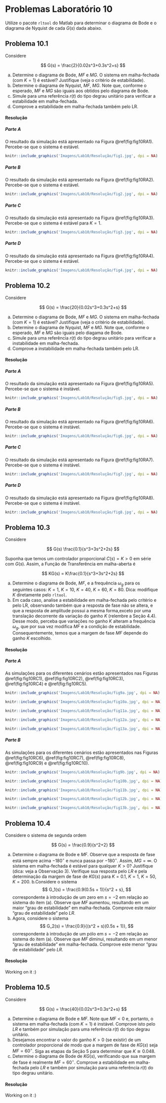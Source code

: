 # Problemas Laboratório 10 {-}

Utilize o pacote `rltool` do Matlab para determinar o diagrama de Bode e o diagrama de Nyquist de cada $G(s)$ dada abaixo.

## Problema 10.1 {-}

Considere

$$
G(s) = \frac{2}{0.02s^3+0.3s^2+s}
$$

a. Determine o diagrama de Bode, *MF* e *MG*. O sistema em malha-fechada (com $K=1$) é estável? Justifique (veja o critério de estabilidade).
b. Determine o diagrama de Nyquist, *MF*, *MG*. Note que, conforme o esperado, *MF* e *MG* são iguais aos obtidos pelo diagrama de Bode.
c. Simule para uma referência $r(t)$ do tipo degrau unitário para verificar a estabilidade em malha-fechada.
d. Comprove a estabilidade em malha-fechada também pelo LR.

#### Resolução {-}

##### Parte A {-}

O resultado da simulação está apresentado na Figura \@ref(fig:fig10RA1). Percebe-se que o sistema é estável.

```r
knitr::include_graphics('Imagens/Lab10/Resolução/fig1.jpg', dpi = NA)
```


##### Parte B {-}

O resultado da simulação está apresentado na Figura \@ref(fig:fig10RA2). Percebe-se que o sistema é estável.

```r
knitr::include_graphics('Imagens/Lab10/Resolução/fig2.jpg', dpi = NA)
```

##### Parte C {-}

O resultado da simulação está apresentado na Figura \@ref(fig:fig10RA3). Percebe-se que o sistema é estável para $K=1$.

```r
knitr::include_graphics('Imagens/Lab10/Resolução/fig3.jpg', dpi = NA)
```

##### Parte D {-}

O resultado da simulação está apresentado na Figura \@ref(fig:fig10RA4). Percebe-se que o sistema é estável.

```r
knitr::include_graphics('Imagens/Lab10/Resolução/fig4.jpg', dpi = NA)
```


## Problema 10.2 {-}

Considere

$$
G(s) = \frac{20}{0.02s^3+0.3s^2+s}
$$

a. Determine o diagrama de Bode, *MF* e *MG*. O sistema em malha-fechada (com $K=1$) é estável? Justifique (veja o critério de estabilidade).
b. Determine o diagrama de Nyquist, *MF* e *MG*. Note que, conforme o esperado, *MF* e *MG* são iguais pelo diagama de Bode.
c. Simule para uma referência $r(t)$ do tipo degrau unitário para verificar a instabilidade em malha-fechada.
d. Comprove a instabilidade em malha-fechada também pelo LR.

#### Resolução {-}

##### Parte A {-}

O resultado da simulação está apresentado na Figura \@ref(fig:fig10RA5). Percebe-se que o sistema é instável.

```r
knitr::include_graphics('Imagens/Lab10/Resolução/fig5.jpg', dpi = NA)
```

##### Parte B {-}

O resultado da simulação está apresentado na Figura \@ref(fig:fig10RA6). Percebe-se que o sistema é instável.

```r
knitr::include_graphics('Imagens/Lab10/Resolução/fig6.jpg', dpi = NA)
```

##### Parte C {-}

O resultado da simulação está apresentado na Figura \@ref(fig:fig10RA7). Percebe-se que o sistema é instável.

```r
knitr::include_graphics('Imagens/Lab10/Resolução/fig7.jpg', dpi = NA)
```

##### Parte D {-}

O resultado da simulação está apresentado na Figura \@ref(fig:fig10RA8). Percebe-se que o sistema é instável.

```r
knitr::include_graphics('Imagens/Lab10/Resolução/fig8.jpg', dpi = NA)
```


## Problema 10.3 {-}

Considere

$$
G(s) \frac{0.1}{s^3+3s^2+2s}
$$

Suponha que temos um controlador proporcional $C(s) = K > 0$ em série com $G(s)$. Assim, a Função de Transferência em malha-aberta é

$$
KG(s) = K\frac{0.1}{s^3+3s^2+2s}
$$

a. Determine o diagrama de Bode, *MF*, e a frequência $\omega_g$ para os seguintes casos: $K=1$, $K=10$, $K=40$, $K=60$, $K=80$. Dica: modifique $K$ diretamente pelo `rltool`.
b.  Em cada caso, analise a estabilidade em malha-fechada pelo critério e pelo LR, observando também que a resposta de fase não se altera, e que a resposta de amplitude possui a mesma forma,exceto por uma translação decorrente da variação do ganho $K$ (relembre a Seção 4.4). Desse modo, perceba que variações no ganho $K$ alteram a frequência $\omega_g$, que por sua vez modifica *MF* e a condição de estabilidade. Consequentemente, temos que a margem de fase *MF* depende do ganho $K$ escolhido.

#### Resolução {-}

##### Parte A {-}

As simulações para os diferentes cenários estão apresentados nas Figuras \@ref(fig:fig10RC1), \@ref(fig:fig10RC2), \@ref(fig:fig10RC3), \@ref(fig:fig10RC4) e \@ref(fig:fig10RC5).

```r
knitr::include_graphics('Imagens/Lab10/Resolução/fig9a.jpg', dpi = NA)
```

```r
knitr::include_graphics('Imagens/Lab10/Resolução/fig10a.jpg', dpi = NA)
```

```r
knitr::include_graphics('Imagens/Lab10/Resolução/fig11a.jpg', dpi = NA)
```

```r
knitr::include_graphics('Imagens/Lab10/Resolução/fig12a.jpg', dpi = NA)
```

```r
knitr::include_graphics('Imagens/Lab10/Resolução/fig13a.jpg', dpi = NA)
```

##### Parte B {-}

As simulações para os diferentes cenários estão apresentados nas Figuras \@ref(fig:fig10RC6), \@ref(fig:fig10RC7), \@ref(fig:fig10RC8), \@ref(fig:fig10RC9) e \@ref(fig:fig10RC10).

```r
knitr::include_graphics('Imagens/Lab10/Resolução/fig9b.jpg', dpi = NA)
```

```r
knitr::include_graphics('Imagens/Lab10/Resolução/fig10b.jpg', dpi = NA)
```

```r
knitr::include_graphics('Imagens/Lab10/Resolução/fig11b.jpg', dpi = NA)
```

```r
knitr::include_graphics('Imagens/Lab10/Resolução/fig12b.jpg', dpi = NA)
```

```r
knitr::include_graphics('Imagens/Lab10/Resolução/fig13b.jpg', dpi = NA)
```



## Problema 10.4 {-}

Considere o sistema de segunda ordem

$$
G(s) = \frac{0.9}{s^2+2}
$$

a. Determine o diagrama de Bode e *MF*. Observe que a resposta de fase está sempre acima $−180^\circ$ e nunca passa por $−180^\circ$. Assim, $MG = \infty$. O sistema em malha-fechada é estável para qualquer $K > 0$? Justifique (dica: veja a Observação 3). Verifique sua resposta pelo *LR* e pela determinação da margem de fase de $KG(s)$ para $K = 0.1$, $K = 1$, $K = 50$, $K = 200$.
b.Considere o sistema
$$
G_1(s) = \frac{0.9(0.5s + 1)}{s^2 + s},
$$
correspondente à introdução de um zero em $s=-2$ em relação ao sistema do item (a). Observe que *MF* aumentou, resultando em um maior “grau de estabilidade” em malha-fechada. Comprove este maior “grau de estabilidade” pelo *LR*.
c. Agora, considere o sistema
$$
G_2(s) = \frac{0.9}{(s^2 + s)(0.5s + 1)},
$$
correspondente à introdução de um pólo em $s = −2$ em relação ao sistema do item (a). Observe que *MF* diminui, resultando em um menor “grau de estabilidade” em malha-fechada. Comprove este menor “grau de estabilidade” pelo *LR*.


#### Resolução {-}

Working on it :)

## Problema 10.5 {-}

Considere

$$
G(s) = \frac{40}{0.02s^3+0.3s^2+s}
$$

a.  Determine o diagrama de Bode e *MF*. Note que $MF < 0$ e, portanto, o sistema em malha-fechada (com $K = 1$) é instável. Comprove isto pelo *LR* e também por simulação para uma referência $r(t)$ do tipo degrau unitário.
b. Desejamos encontrar o valor do ganho $K > 0$ (se existir) de um controlador proporcional de modo que a margem de fase de $KG(s)$ seja $MF = 60^\circ$. Siga as etapas da Seção 5 para determinar que $K \cong 0.048$.
c. Determine o diagrama de Bode de $KG(s)$, verificando que sua margem de fase é realmente $MF = 60^\circ$. Comprove a estabilidade em malha-fechada pelo *LR* e também por simulação para uma referência $r(t)$ do tipo degrau unitário.

#### Resolução {-}

Working on it :)